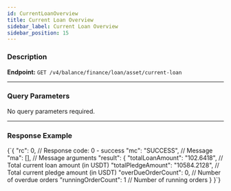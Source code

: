 ```yaml
---
id: CurrentLoanOverview
title: Current Loan Overview
sidebar_label: Current Loan Overview
sidebar_position: 15
---
```



### Description

**Endpoint:** `GET /v4/balance/finance/loan/asset/current-loan`

---

### Query Parameters

No query parameters required.

---

### Response Example

<CodeBlock language="json" title="Response Example">
  {`{
  "rc": 0,                                    // Response code: 0 - success
  "mc": "SUCCESS",                            // Message
  "ma": [],                                   // Message arguments
  "result": {
    "totalLoanAmount": "102.6418",            // Total current loan amount (in USDT)
    "totalPledgeAmount": "10584.2128",        // Total current pledge amount (in USDT)
    "overDueOrderCount": 0,                   // Number of overdue orders
    "runningOrderCount": 1                    // Number of running orders
  }
}`}
</CodeBlock>
